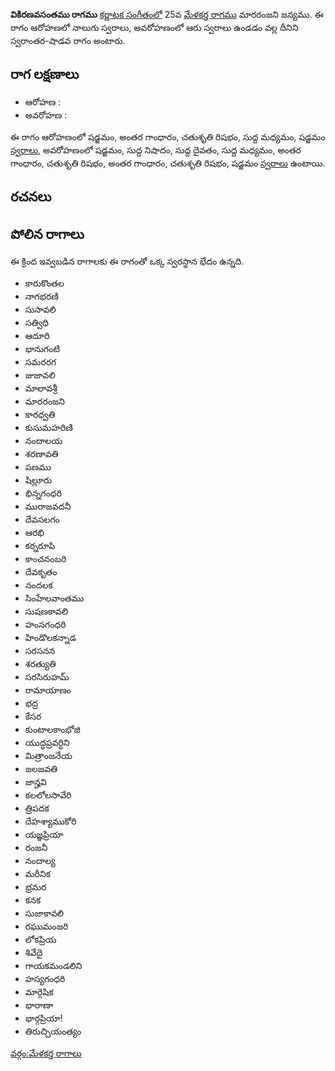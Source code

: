 {{Infobox ragam
	| name          	= వికిరణవసంతము
	| synonym	    	= 
	| mela          	= 
	| chakra        	= 
	| janaka        	= 
	| type          	= స్వరాంతర-శాడవ
	| arohanam      	= {{svaraC|S|G3|R2|M1|S'}} 
	| avarohanam    	= {{svaraC|S'|N1|D1|M1|G3|R2|G3|R2|S}}
	| jeeva         	=
	| chhaya        	=
	| nyasa         	=
	| vishesha      	= 
	| equivalent  		= 
}}
{{కర్ణాటక సంగీత రాగాలు}}
'''వికిరణవసంతము రాగము''' [[కర్ణాటక సంగీతం]]లో 25వ [[మేళకర్త రాగము]] మారరంజని జన్యము.  ఈ రాగం ఆరోహణలో నాలుగు స్వరాలు, అవరోహణంలో ఆరు స్వరాలు ఉండడం వల్ల దీనిని స్వరాంతర-షాడవ రాగం అంటారు.


==రాగ లక్షణాలు==


* ఆరోహణ : {{svaraC|S|G3|R2|M1|S'}} 
* అవరోహణ : {{svaraC|S'|N1|D1|M1|G3|R2|G3|R2|S}}

ఈ రాగం ఆరోహణంలో షడ్జమం, అంతర గాంధారం, చతుశృతి రిషభం, సుద్ద మధ్యమం, షడ్జమం [[స్వరాలు]], అవరోహణంలో షడ్జమం, సుద్ద నిషాదం, సుద్ద దైవతం, సుద్ద మధ్యమం, అంతర గాంధారం, చతుశృతి రిషభం, అంతర గాంధారం, చతుశృతి రిషభం, షడ్జమం [[స్వరాలు]] ఉంటాయి.

==రచనలు==



==పోలిన రాగాలు==
ఈ క్రింద ఇవ్వబడిన రాగాలకు ఈ రాగంతో ఒక్క స్వరస్థాన భేదం ఉన్నది.
* కారుకొంతల
* నాగభరణి
* సుసావలి
* సత్విధి
* ఆదూరి
* భానుగంటి
* సమరరగ
* జుజావలి
* మాలావశ్రీ
* మారరంజని
* కారధ్వతి
* కుసుమహరిణి
* నందాలయ
* శరణావతి
* పణము
* షిల్లూరు
* భిన్నగంధరి
* మురాజవదనీ
* దేవసలగం
* ఆరభి
* కర్నరూపి
* కాంచనంబరి
* దేవకృతం
* నందలక
* సింహేలవాంతము
* సుషణకావలి
* హంసగంధరి
* హిండొలకన్నాడ
* సరసనన
* శరత్యుతి
* సరసిరుహమ్
* రామాయాణం
* భద్ర
* కేసర
* కుంటాలకాంభోజి
* యుద్ధప్రవర్ధిని
* మిత్రాంజనేయ
* జలజవతి
* జాన్హవి
* కలలోలసావేరి
* త్రిపదక
* దేహశ్యాముకోరి
* యజ్ఞప్రియా
* రంజనీ
* నందాల్య
* మరీనిక
* భ్రమర
* కనక
* సుజాకావలి
* రఘుమంజరి
* లోకప్రియ
* శివేదై
* గాయకమండలిని
* హస్యగంధరి
* మార్గెషిక
* భారాణా
* భార్గప్రియా!
* తిరుచ్చియంత్యం



[[వర్గం:మేళకర్త రాగాలు]]